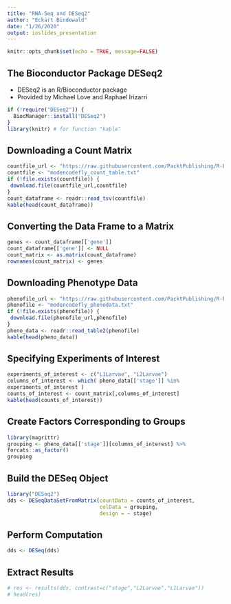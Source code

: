 ```yaml
---
title: "RNA-Seq and DESeq2"
author: "Eckart Bindewald"
date: "1/26/2020"
output: ioslides_presentation
---
```


```r
knitr::opts_chunk$set(echo = TRUE, message=FALSE)
```

## The Bioconductor Package DESeq2

* DESeq2 is an R/Bioconductor package
* Provided by Michael Love and Raphael Irizarri

```r
if (!require("DESeq2")) {
  BiocManager::install("DESeq2")
}
library(knitr) # for function "kable"
```

## Downloading a Count Matrix

```r
countfile_url <- "https://raw.githubusercontent.com/PacktPublishing/R-Bioinformatics-Cookbook/master/datasets/Chapter01/modencodefly_count_table.txt"
countfile <- "modencodefly_count_table.txt"
if (!file.exists(countfile)) {
 download.file(countfile_url,countfile)
}
count_dataframe <- readr::read_tsv(countfile)
kable(head(count_dataframe))
```

## Converting the Data Frame to a Matrix

```r
genes <- count_dataframe[['gene']]
count_dataframe[['gene']] <- NULL
count_matrix <- as.matrix(count_dataframe)
rownames(count_matrix) <- genes
```

## Downloading Phenotype Data

```r
phenofile_url <- "https://raw.githubusercontent.com/PacktPublishing/R-Bioinformatics-Cookbook/master/datasets/Chapter01/modencodefly_phenodata.txt"
phenofile <- "modencodefly_phenodata.txt"
if (!file.exists(phenofile)) {
 download.file(phenofile_url,phenofile)
}
pheno_data <- readr::read_table2(phenofile)
kable(head(pheno_data))
```

## Specifying Experiments of Interest

```r
experiments_of_interest <- c("L1Larvae", "L2Larvae")
columns_of_interest <- which( pheno_data[['stage']] %in%
experiments_of_interest )
counts_of_interest <- count_matrix[,columns_of_interest]
kable(head(counts_of_interest))
```

## Create Factors Corresponding to Groups

```r
library(magrittr)
grouping <- pheno_data[['stage']][columns_of_interest] %>%
forcats::as_factor()
grouping
```

## Build the DESeq Object

```r
library("DESeq2")
dds <- DESeqDataSetFromMatrix(countData = counts_of_interest, 
                              colData = grouping,
                              design = ~ stage)
```

## Perform Computation

```r
dds <- DESeq(dds)
```

## Extract Results

```r
# res <- results(dds, contrast=c("stage","L2Larvae","L1Larvae"))
# head(res)
```
